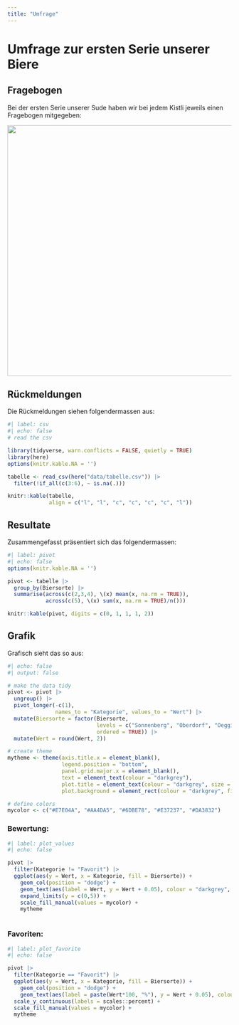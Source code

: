 ```yaml
---
title: "Umfrage"
---
```


# Umfrage zur ersten Serie unserer Biere

## Fragebogen

Bei der ersten Serie unserer Sude haben wir bei jedem Kistli jeweils einen Fragebogen mitgegeben:

![](data/degu.png){fig-align="center" width="564"}

## Rückmeldungen

Die Rückmeldungen siehen folgendermassen aus:

```r
#| label: csv
#| echo: false
# read the csv

library(tidyverse, warn.conflicts = FALSE, quietly = TRUE)
library(here)
options(knitr.kable.NA = '')

tabelle <- read_csv(here("data/tabelle.csv")) |> 
  filter(!if_all(c(3:6), ~ is.na(.)))

knitr::kable(tabelle,
             align = c("l", "l", "c", "c", "c", "c", "l"))
```

## Resultate

Zusammengefasst präsentiert sich das folgendermassen:

```r
#| label: pivot
#| echo: false
options(knitr.kable.NA = '')

pivot <- tabelle |> 
  group_by(Biersorte) |> 
  summarise(across(c(2,3,4), \(x) mean(x, na.rm = TRUE)),
            across(c(5), \(x) sum(x, na.rm = TRUE)/n()))

knitr::kable(pivot, digits = c(0, 1, 1, 1, 2))
```

## Grafik

Grafisch sieht das so aus:
```r
#| echo: false
#| output: false

# make the data tidy
pivot <- pivot |> 
  ungroup() |> 
  pivot_longer(-c(1),
               names_to = "Kategorie", values_to = "Wert") |> 
  mutate(Biersorte = factor(Biersorte,
                            levels = c("Sonnenberg", "Oberdorf", "Oeggisbüel", "Isisbüel", "Ludretikon"),
                            ordered = TRUE)) |> 
  mutate(Wert = round(Wert, 2))

# create theme
mytheme <- theme(axis.title.x = element_blank(),
                 legend.position = "bottom",
                 panel.grid.major.x = element_blank(),
                 text = element_text(colour = "darkgrey"),
                 plot.title = element_text(colour = "darkgrey", size = 11, hjust = 0.5),
                 plot.background = element_rect(colour = "darkgrey", fill=NA, linewidth =.5) )

# define colors
mycolor <- c("#E7E04A", "#AA4DA5", "#6DBE78", "#E37237", "#DA3832")
```


### Bewertung:

```r
#| label: plot_values
#| echo: false

pivot |>
  filter(Kategorie != "Favorit") |> 
  ggplot(aes(y = Wert, x = Kategorie, fill = Biersorte)) +
    geom_col(position = "dodge") +
    geom_text(aes(label = Wert, y = Wert + 0.05), colour = "darkgrey", position = position_dodge(0.9), vjust = 0) +
    expand_limits(y = c(0,5)) +
    scale_fill_manual(values = mycolor) +
    mytheme
  
```

### Favoriten:

```r
#| label: plot_favorite
#| echo: false

pivot |> 
  filter(Kategorie == "Favorit") |> 
  ggplot(aes(y = Wert, x = Kategorie, fill = Biersorte)) +
    geom_col(position = "dodge") +
    geom_text(aes(label = paste(Wert*100, "%"), y = Wert + 0.05), colour = "darkgrey", position = position_dodge(0.9), vjust = 0) +
  scale_y_continuous(labels = scales::percent) +
  scale_fill_manual(values = mycolor) +
  mytheme
  
```